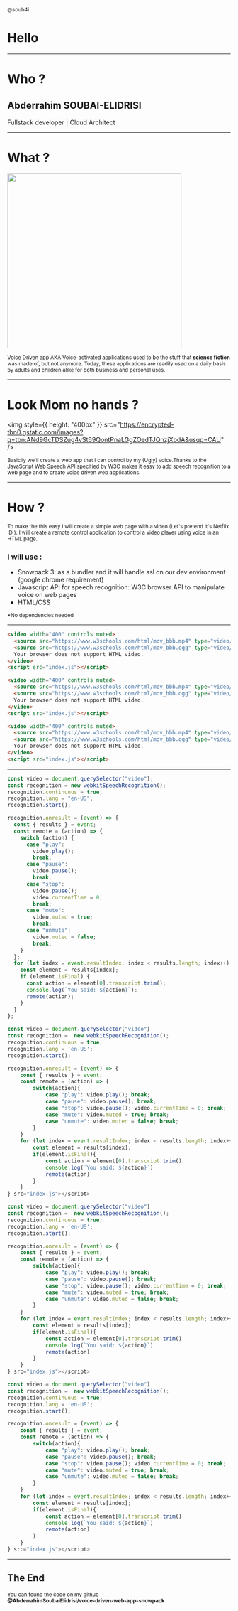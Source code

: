 
<Footer>
  <div style={{ margin: "O 10px 0 50px", textAlign: "center" }}>
    <small>@soub4i</small>
  </div>
</Footer>

<div style={{ margin: "0 auto", textAlign: "center" }} >

# Hello

</div>

---

<div style={{ margin: "0 auto", textAlign: "center" }} >

# Who ?

## Abderrahim SOUBAI-ELIDRISI

Fullstack developer | Cloud Architect

</div>

---

<div style={{ margin: "0 auto", textAlign: "center" }} >

# What ?

<img
  height="393px"
  src="https://media.giphy.com/media/qgFvTRIySNIC4/source.gif"
/>

<small>
  Voice Driven app AKA Voice-activated applications used to be the stuff that
  <b> science fiction</b> was made of, but not anymore. Today, these applications
  are readily used on a daily basis by adults and children alike for both business
  and personal uses.
</small>

</div>

---

<div style={{ margin: "0 auto", textAlign: "center" }} >

# Look Mom no hands ?

<img
  style={{ height: "400px" }}
  src="https://encrypted-tbn0.gstatic.com/images?q=tbn:ANd9GcTDSZug4vSt69QontPnaLGgZOedTJQnzjXbdA&usqp=CAU"
/>

<small>
  Basiclly we'll create a web app that I can control by my (Ugly) voice.Thanks
  to the JavaScript Web Speech API specified by W3C makes it easy to add speech
  recognition to a web page and to create voice driven web applications.
</small>

</div>

---

<div style={{ margin: "0 auto", textAlign: "center" }} >

# How ?

<small>
  To make the this easy I will create a simple web page with a video (Let's
  pretend it's Netflix :D ).
  I will create a remote control application to control a video player using voice in an HTML page.

</small>

### I will use :

<ul style={{ fontSize: "medium", textAlign: "left" }}>
  
<li>
Snowpack 3: as a bundler and it will handle ssl on our dev environment
  (google chrome requirement)
</li>
<li>
 Javascript API for speech recognition: W3C
  browser API to manipulate voice on web pages
</li>
<li> HTML/CSS</li>

</ul>

<small>
*No dependencies needed
</small>
</div>

---

<div>

<CodeSurfer theme={nightOwl}>

```html 1
<video width="400" controls muted>
  <source src="https://www.w3schools.com/html/mov_bbb.mp4" type="video/mp4" />
  <source src="https://www.w3schools.com/html/mov_bbb.ogg" type="video/ogg" />
  Your browser does not support HTML video.
</video>
<script src="index.js"></script>
```

```html 2
<video width="400" controls muted>
  <source src="https://www.w3schools.com/html/mov_bbb.mp4" type="video/mp4" />
  <source src="https://www.w3schools.com/html/mov_bbb.ogg" type="video/ogg" />
  Your browser does not support HTML video.
</video>
<script src="index.js"></script>
```

```html 6
<video width="400" controls muted>
  <source src="https://www.w3schools.com/html/mov_bbb.mp4" type="video/mp4" />
  <source src="https://www.w3schools.com/html/mov_bbb.ogg" type="video/ogg" />
  Your browser does not support HTML video.
</video>
<script src="index.js"></script>
```

</CodeSurfer>

</div>

---

<div>

<CodeSurfer theme={nightOwl}>

```js 2,3,4,5
const video = document.querySelector("video");
const recognition = new webkitSpeechRecognition();
recognition.continuous = true;
recognition.lang = "en-US";
recognition.start();

recognition.onresult = (event) => {
  const { results } = event;
  const remote = (action) => {
    switch (action) {
      case "play":
        video.play();
        break;
      case "pause":
        video.pause();
        break;
      case "stop":
        video.pause();
        video.currentTime = 0;
        break;
      case "mute":
        video.muted = true;
        break;
      case "unmute":
        video.muted = false;
        break;
    }
  };
  for (let index = event.resultIndex; index < results.length; index++) {
    const element = results[index];
    if (element.isFinal) {
      const action = element[0].transcript.trim();
      console.log(`You said: ${action}`);
      remote(action);
    }
  }
};
```

```js 7
const video = document.querySelector("video")
const recognition =  new webkitSpeechRecognition();
recognition.continuous = true;
recognition.lang = 'en-US';
recognition.start();

recognition.onresult = (event) => {
    const { results } = event;
    const remote = (action) => {
        switch(action){
            case "play": video.play(); break;
            case "pause": video.pause(); break;
            case "stop": video.pause(); video.currentTime = 0; break;
            case "mute": video.muted = true; break;
            case "unmute": video.muted = false; break;
        }
    }
    for (let index = event.resultIndex; index < results.length; index++) {
        const element = results[index];
        if(element.isFinal){
            const action = element[0].transcript.trim()
            console.log(`You said: ${action}`)
            remote(action)
        }
    }
} src="index.js"></script>
```

```js 18,19,20,21,22,23,24
const video = document.querySelector("video")
const recognition =  new webkitSpeechRecognition();
recognition.continuous = true;
recognition.lang = 'en-US';
recognition.start();

recognition.onresult = (event) => {
    const { results } = event;
    const remote = (action) => {
        switch(action){
            case "play": video.play(); break;
            case "pause": video.pause(); break;
            case "stop": video.pause(); video.currentTime = 0; break;
            case "mute": video.muted = true; break;
            case "unmute": video.muted = false; break;
        }
    }
    for (let index = event.resultIndex; index < results.length; index++) {
        const element = results[index];
        if(element.isFinal){
            const action = element[0].transcript.trim()
            console.log(`You said: ${action}`)
            remote(action)
        }
    }
} src="index.js"></script>
```

```js 9,10,11,12,13,14,15,16
const video = document.querySelector("video")
const recognition =  new webkitSpeechRecognition();
recognition.continuous = true;
recognition.lang = 'en-US';
recognition.start();

recognition.onresult = (event) => {
    const { results } = event;
    const remote = (action) => {
        switch(action){
            case "play": video.play(); break;
            case "pause": video.pause(); break;
            case "stop": video.pause(); video.currentTime = 0; break;
            case "mute": video.muted = true; break;
            case "unmute": video.muted = false; break;
        }
    }
    for (let index = event.resultIndex; index < results.length; index++) {
        const element = results[index];
        if(element.isFinal){
            const action = element[0].transcript.trim()
            console.log(`You said: ${action}`)
            remote(action)
        }
    }
} src="index.js"></script>
```

</CodeSurfer>

 </div>

---

<div style={{ margin: "0 auto", textAlign: "center" }} >

## The End

<p>
  <small>
    You can found the code on my github <br />
    <b>@AbderrahimSoubaiElidrisi/voice-driven-web-app-snowpack</b>
  </small>
</p>

</div>
